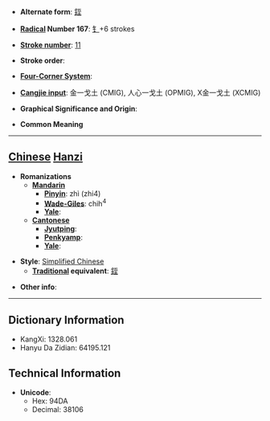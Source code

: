 * '''Alternate form''': [[銍]]

* '''[[Wiktionary:Chinese radical index| Radical]] Number 167''': [[Wiktionary:Chinese radical index 钅|钅]]+6 strokes

* '''[[Wiktionary:Chinese total strokes index|Stroke number]]''': [[Wiktionary:Chinese total strokes index 11|11]]

* '''Stroke order''': 

* '''[[Wiktionary:Chinese four corner index|Four-Corner System]]''': 

* '''[[Wiktionary:Chinese Cangjie index|Cangjie input]]''': 金一戈土 (CMIG), 人心一戈土 (OPMIG), X金一戈土 (XCMIG)

* '''Graphical Significance and Origin''': 

* '''Common Meaning'''

----

== [[Chinese]] [[Hanzi]] ==

* '''Romanizations'''
** '''[[Mandarin]]'''
*** '''[[Pinyin]]''': zhì (zhi4)
*** '''[[Wade-Giles]]''': chih<sup>4</sup>
*** '''[[Yale]]''': 
** '''[[Cantonese]]'''
*** '''[[Jyutping]]''':
*** '''[[Penkyamp]]''': 
*** '''[[Yale]]''': 

* '''Style''': [[Simplified Chinese]] 
** '''[[Traditional Chinese|Traditional]] equivalent''': [[銍]]

* '''Other info''': 

----

== Dictionary Information ==

* KangXi: 1328.061
* Hanyu Da Zidian: 64195.121

== Technical Information ==

* '''Unicode''':
** Hex: 94DA
** Decimal: 38106
